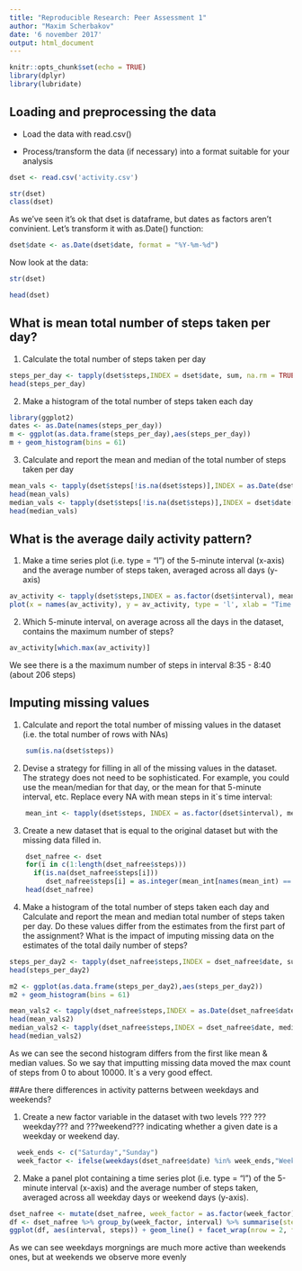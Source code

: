 ---
title: "Reproducible Research: Peer Assessment 1"
author: "Maxim Scherbakov"
date: '6 november 2017'
output: html_document
---

```{r setup, include=FALSE}
knitr::opts_chunk$set(echo = TRUE)
library(dplyr)
library(lubridate)
```

## Loading and preprocessing the data
* Load the data with read.csv()

* Process/transform the data (if necessary) into a format suitable for your analysis

```{r load data , cache=TRUE}
dset <- read.csv('activity.csv')

str(dset)
class(dset)
```
As we've seen it's ok that dset is dataframe, but dates as factors aren't convinient.
Let's transform it with as.Date() function:
```{r transormation data}

dset$date <- as.Date(dset$date, format = "%Y-%m-%d")
```
Now look at the data:
```{r look at the data}
str(dset)

head(dset)

```

## What is mean total number of steps taken per day?

1. Calculate the total number of steps taken per day

```{r total number of steps per day}
steps_per_day <- tapply(dset$steps,INDEX = dset$date, sum, na.rm = TRUE)
head(steps_per_day)
```

2. Make a histogram of the total number of steps taken each day
```{r histogram}
library(ggplot2)
dates <- as.Date(names(steps_per_day))
m <- ggplot(as.data.frame(steps_per_day),aes(steps_per_day))
m + geom_histogram(bins = 61)
```

3. Calculate and report the mean and median of the total number of steps taken per day

```{r mean and median}
mean_vals <- tapply(dset$steps[!is.na(dset$steps)],INDEX = as.Date(dset$date[!is.na(dset$steps)]), mean)
head(mean_vals)
median_vals <- tapply(dset$steps[!is.na(dset$steps)],INDEX = dset$date[!is.na(dset$steps)], median)
head(median_vals)
```

## What is the average daily activity pattern?
1. Make a time series plot (i.e. type = "l") of the 5-minute interval (x-axis) and the average number of steps taken, averaged across all days (y-axis)
```{r average activity pattern}
av_activity <- tapply(dset$steps,INDEX = as.factor(dset$interval), mean, na.rm = TRUE)
plot(x = names(av_activity), y = av_activity, type = 'l', xlab = "Time (5-minute interval)", ylab = "Activity (average number of steps")
```

2. Which 5-minute interval, on average across all the days in the dataset, contains the maximum number of steps?
```{r find max_interval}
av_activity[which.max(av_activity)]

```

We see there is a the maximum number of steps in interval 8:35 - 8:40 (about 206 steps)

## Imputing missing values

1. Calculate and report the total number of missing values in the dataset (i.e. the total number of rows with NAs)
```{r na-s}
    sum(is.na(dset$steps))
```
2. Devise a strategy for filling in all of the missing values in the dataset. The strategy does not need to be sophisticated. For example, you could use the mean/median for that day, or the mean for that 5-minute interval, etc.
Replace every NA with mean steps in it`s time interval:
```{r strategy}
    mean_int <- tapply(dset$steps, INDEX = as.factor(dset$interval), mean, na.rm = TRUE)
```
3. Create a new dataset that is equal to the original dataset but with the missing data filled in.
```{r dset_nafree}
    dset_nafree <- dset
    for(i in c(1:length(dset_nafree$steps)))
      if(is.na(dset_nafree$steps[i]))
         dset_nafree$steps[i] = as.integer(mean_int[names(mean_int) == dset_nafree$interval[i]])
    head(dset_nafree)
```

4. Make a histogram of the total number of steps taken each day and Calculate and report the mean and median total number of steps taken per day. Do these values differ from the estimates from the first part of the assignment? What is the impact of imputing missing data on the estimates of the total daily number of steps?
```{r histogram2}
steps_per_day2 <- tapply(dset_nafree$steps,INDEX = dset_nafree$date, sum)
head(steps_per_day2)

m2 <- ggplot(as.data.frame(steps_per_day2),aes(steps_per_day2))
m2 + geom_histogram(bins = 61)

mean_vals2 <- tapply(dset_nafree$steps,INDEX = as.Date(dset_nafree$date), mean)
head(mean_vals2)
median_vals2 <- tapply(dset_nafree$steps,INDEX = dset_nafree$date, median)
head(median_vals2)
```

As we can see the second histogram differs from the first like mean & median values. So we say that imputting missing data moved the max count of steps from 0 to about 10000. It`s a very good effect.

##Are there differences in activity patterns between weekdays and weekends?

1. Create a new factor variable in the dataset with two levels ??? ???weekday??? and ???weekend??? indicating whether a given date is a weekday or weekend day.

```{r week}
  week_ends <- c("Saturday","Sunday")
  week_factor <- ifelse(weekdays(dset_nafree$date) %in% week_ends,"Weekends","Weekdays")
```

2. Make a panel plot containing a time series plot (i.e. type = "l") of the 5-minute interval (x-axis) and the average number of steps taken, averaged across all weekday days or weekend days (y-axis). 

```{r last plot}
dset_nafree <- mutate(dset_nafree, week_factor = as.factor(week_factor))
df <- dset_nafree %>% group_by(week_factor, interval) %>% summarise(steps = mean(steps))
ggplot(df, aes(interval, steps)) + geom_line() + facet_wrap(nrow = 2, facets = ~week_factor)

```

As we can see weekdays morgnings are much more active than weekends ones, but at weekends we observe more evenly
